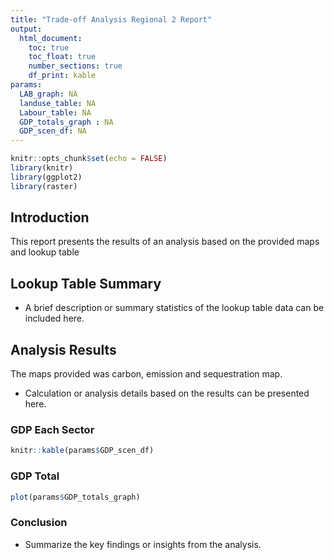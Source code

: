 ```yaml
---
title: "Trade-off Analysis Regional 2 Report"
output: 
  html_document:
    toc: true
    toc_float: true
    number_sections: true
    df_print: kable
params:
  LAB_graph: NA
  landuse_table: NA
  Labour_table: NA
  GDP_totals_graph : NA
  GDP_scen_df: NA
---
```


```r
knitr::opts_chunk$set(echo = FALSE)
library(knitr)
library(ggplot2)
library(raster)
```

## Introduction

This report presents the results of an analysis based on the provided maps and lookup table

## Lookup Table Summary

* A brief description or summary statistics of the lookup table data can be included here.

## Analysis Results

The maps provided was carbon, emission and sequestration map.

* Calculation or analysis details based on the results can be presented here.

### GDP Each Sector

```r
knitr::kable(params$GDP_scen_df)
```

### GDP Total
```r
plot(params$GDP_totals_graph)
```

### Conclusion

* Summarize the key findings or insights from the analysis.

